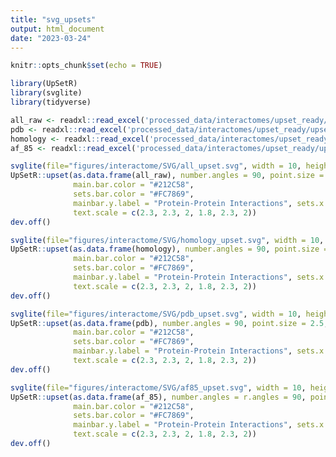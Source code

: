 ```yaml
---
title: "svg_upsets"
output: html_document
date: "2023-03-24"
---
```


```r
knitr::opts_chunk$set(echo = TRUE)
```

```r
library(UpSetR)
library(svglite)
library(tidyverse)
```

```r
all_raw <- readxl::read_excel('processed_data/interactomes/upset_ready/upset_all_raw.xlsx')
pdb <- readxl::read_excel('processed_data/interactomes/upset_ready/upset_pdb.xlsx')
homology <- readxl::read_excel('processed_data/interactomes/upset_ready/upset_homology.xlsx')
af_85 <- readxl::read_excel('processed_data/interactomes/upset_ready/upset_af_85.xlsx')
```


```r
svglite(file="figures/interactome/SVG/all_upset.svg", width = 10, height = 6)
UpSetR::upset(as.data.frame(all_raw), number.angles = 90, point.size = 2.5, line.size = 1, 
              main.bar.color = "#212C58",
              sets.bar.color = "#FC7869",
              mainbar.y.label = "Protein-Protein Interactions", sets.x.label = "PPIs per Database", 
              text.scale = c(2.3, 2.3, 2, 1.8, 2.3, 2))
dev.off()
```


```r
svglite(file="figures/interactome/SVG/homology_upset.svg", width = 10, height = 6)
UpSetR::upset(as.data.frame(homology), number.angles = 90, point.size = 2.5, line.size = 1, 
              main.bar.color = "#212C58",
              sets.bar.color = "#FC7869",
              mainbar.y.label = "Protein-Protein Interactions", sets.x.label = "PPIs per Database", 
              text.scale = c(2.3, 2.3, 2, 1.8, 2.3, 2))
dev.off()
```

```r
svglite(file="figures/interactome/SVG/pdb_upset.svg", width = 10, height = 6)
UpSetR::upset(as.data.frame(pdb), number.angles = 90, point.size = 2.5, line.size = 1, 
              main.bar.color = "#212C58",
              sets.bar.color = "#FC7869",
              mainbar.y.label = "Protein-Protein Interactions", sets.x.label = "PPIs per Database", 
              text.scale = c(2.3, 2.3, 2, 1.8, 2.3, 2))
dev.off()
```

```r
svglite(file="figures/interactome/SVG/af85_upset.svg", width = 10, height = 6)
UpSetR::upset(as.data.frame(af_85), number.angles = r.angles = 90, point.size = 2.5, line.size = 1, 
              main.bar.color = "#212C58",
              sets.bar.color = "#FC7869",
              mainbar.y.label = "Protein-Protein Interactions", sets.x.label = "PPIs per Database", 
              text.scale = c(2.3, 2.3, 2, 1.8, 2.3, 2))
dev.off()
```
